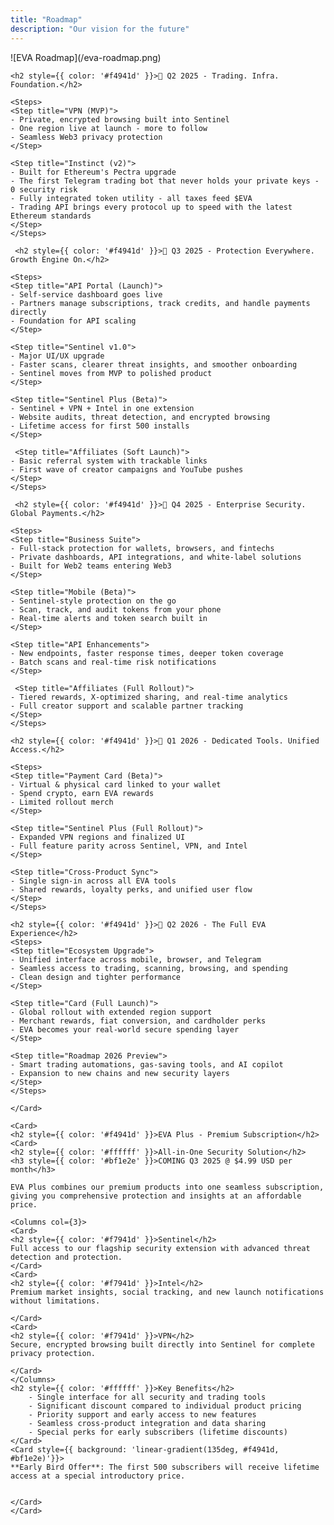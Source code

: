 ```yaml
---
title: "Roadmap"
description: "Our vision for the future"
---
```


<Card>
    ![EVA Roadmap](/eva-roadmap.png)

    <h2 style={{ color: '#f4941d' }}>🔶 Q2 2025 - Trading. Infra. Foundation.</h2>

    <Steps>
    <Step title="VPN (MVP)">
    - Private, encrypted browsing built into Sentinel
    - One region live at launch - more to follow
    - Seamless Web3 privacy protection
    </Step>

    <Step title="Instinct (v2)">
    - Built for Ethereum's Pectra upgrade
    - The first Telegram trading bot that never holds your private keys - 0 security risk
    - Fully integrated token utility - all taxes feed $EVA
    - Trading API brings every protocol up to speed with the latest Ethereum standards
    </Step>
    </Steps>

     <h2 style={{ color: '#f4941d' }}>🔶 Q3 2025 - Protection Everywhere. Growth Engine On.</h2>

    <Steps>
    <Step title="API Portal (Launch)">
    - Self-service dashboard goes live
    - Partners manage subscriptions, track credits, and handle payments directly
    - Foundation for API scaling
    </Step>

    <Step title="Sentinel v1.0">
    - Major UI/UX upgrade
    - Faster scans, clearer threat insights, and smoother onboarding
    - Sentinel moves from MVP to polished product
    </Step>

    <Step title="Sentinel Plus (Beta)">
    - Sentinel + VPN + Intel in one extension
    - Website audits, threat detection, and encrypted browsing
    - Lifetime access for first 500 installs
    </Step>

     <Step title="Affiliates (Soft Launch)">
    - Basic referral system with trackable links
    - First wave of creator campaigns and YouTube pushes
    </Step>
    </Steps>

     <h2 style={{ color: '#f4941d' }}>🔶 Q4 2025 - Enterprise Security. Global Payments.</h2>

    <Steps>
    <Step title="Business Suite">
    - Full-stack protection for wallets, browsers, and fintechs
    - Private dashboards, API integrations, and white-label solutions
    - Built for Web2 teams entering Web3
    </Step>

    <Step title="Mobile (Beta)">
    - Sentinel-style protection on the go
    - Scan, track, and audit tokens from your phone
    - Real-time alerts and token search built in
    </Step>

    <Step title="API Enhancements">
    - New endpoints, faster response times, deeper token coverage
    - Batch scans and real-time risk notifications
    </Step>

     <Step title="Affiliates (Full Rollout)">
    - Tiered rewards, X-optimized sharing, and real-time analytics
    - Full creator support and scalable partner tracking
    </Step>
    </Steps>

    <h2 style={{ color: '#f4941d' }}>🔶 Q1 2026 - Dedicated Tools. Unified Access.</h2>

    <Steps>
    <Step title="Payment Card (Beta)">
    - Virtual & physical card linked to your wallet
    - Spend crypto, earn EVA rewards
    - Limited rollout merch
    </Step>

    <Step title="Sentinel Plus (Full Rollout)">
    - Expanded VPN regions and finalized UI
    - Full feature parity across Sentinel, VPN, and Intel
    </Step>

    <Step title="Cross-Product Sync">
    - Single sign-in across all EVA tools
    - Shared rewards, loyalty perks, and unified user flow
    </Step>
    </Steps>

    <h2 style={{ color: '#f4941d' }}>🔶 Q2 2026 - The Full EVA Experience</h2>
    <Steps>
    <Step title="Ecosystem Upgrade">
    - Unified interface across mobile, browser, and Telegram
    - Seamless access to trading, scanning, browsing, and spending
    - Clean design and tighter performance
    </Step>

    <Step title="Card (Full Launch)">
    - Global rollout with extended region support
    - Merchant rewards, fiat conversion, and cardholder perks
    - EVA becomes your real-world secure spending layer
    </Step>

    <Step title="Roadmap 2026 Preview">
    - Smart trading automations, gas-saving tools, and AI copilot
    - Expansion to new chains and new security layers
    </Step>
    </Steps>

    </Card>

    <Card>
    <h2 style={{ color: '#f4941d' }}>EVA Plus - Premium Subscription</h2>
    <Card>
    <h2 style={{ color: '#ffffff' }}>All-in-One Security Solution</h2>
    <h3 style={{ color: '#bf1e2e' }}>COMING Q3 2025 @ $4.99 USD per month</h3>

    EVA Plus combines our premium products into one seamless subscription, giving you comprehensive protection and insights at an affordable price.

    <Columns col={3}>
    <Card>
    <h2 style={{ color: '#f7941d' }}>Sentinel</h2>
    Full access to our flagship security extension with advanced threat detection and protection.
    </Card>
    <Card>
    <h2 style={{ color: '#f7941d' }}>Intel</h2>
    Premium market insights, social tracking, and new launch notifications without limitations.

    </Card>
    <Card>
    <h2 style={{ color: '#f7941d' }}>VPN</h2>
    Secure, encrypted browsing built directly into Sentinel for complete privacy protection.

    </Card>
    </Columns>
    <h2 style={{ color: '#ffffff' }}>Key Benefits</h2>
        - Single interface for all security and trading tools
        - Significant discount compared to individual product pricing
        - Priority support and early access to new features
        - Seamless cross-product integration and data sharing
        - Special perks for early subscribers (lifetime discounts)
    </Card>
    <Card style={{ background: 'linear-gradient(135deg, #f4941d, #bf1e2e)'}}>
    **Early Bird Offer**: The first 500 subscribers will receive lifetime access at a special introductory price.


    </Card>
    </Card>